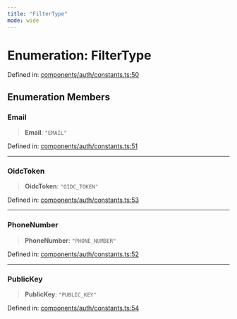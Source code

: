 ```yaml
---
title: "FilterType"
mode: wide
---
```

  
# Enumeration: FilterType

Defined in: [components/auth/constants.ts:50](https://github.com/tkhq/sdk/blob/94193410cf3571aa019a0b9408107eeb43e39e16/packages/sdk-react/src/components/auth/constants.ts#L50)

## Enumeration Members

### Email

> **Email**: `"EMAIL"`

Defined in: [components/auth/constants.ts:51](https://github.com/tkhq/sdk/blob/94193410cf3571aa019a0b9408107eeb43e39e16/packages/sdk-react/src/components/auth/constants.ts#L51)

***

### OidcToken

> **OidcToken**: `"OIDC_TOKEN"`

Defined in: [components/auth/constants.ts:53](https://github.com/tkhq/sdk/blob/94193410cf3571aa019a0b9408107eeb43e39e16/packages/sdk-react/src/components/auth/constants.ts#L53)

***

### PhoneNumber

> **PhoneNumber**: `"PHONE_NUMBER"`

Defined in: [components/auth/constants.ts:52](https://github.com/tkhq/sdk/blob/94193410cf3571aa019a0b9408107eeb43e39e16/packages/sdk-react/src/components/auth/constants.ts#L52)

***

### PublicKey

> **PublicKey**: `"PUBLIC_KEY"`

Defined in: [components/auth/constants.ts:54](https://github.com/tkhq/sdk/blob/94193410cf3571aa019a0b9408107eeb43e39e16/packages/sdk-react/src/components/auth/constants.ts#L54)

